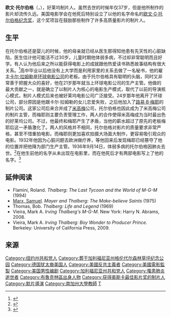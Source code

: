 {{Infobox entertainer
| type = 導演
| image=Thalberg-portrait-LATimes.jpg
| birth_name =Irving Grant Thalberg
| birth_date =1899年5月30日
| birth_place = {{USA}}[[纽约|纽约]][[布鲁克林|布鲁克林]]
| 民族 = 犹太人
| death_date = {{Death date and age|1936|9|14|1899|5|30}}
| death_place = {{USA}}[[加利福尼亚州|加利福尼亚州]][[圣莫尼卡|圣莫尼卡]]
| nationality = {{USA}}
| years_active = 1921–1936
| spouse={{marriage|[[瑙瑪·希拉|瑙瑪·希拉]]|1927|1936}}
| academyawards = '''[[奧斯卡最佳影片獎|最佳影片]]'''<br>1929年 《[[紅伶秘史|紅伶秘史]]》<br>1932年 《[[大飯店|大飯店]]》<br>1935年 《[[叛艦喋血記_(1935年電影)|叛艦喋血記]]》
| children=Irving Thalberg, Jr.<br>Katherine Thalberg
}}
'''欧文·托尔伯格'''（{{lang-en|Irving Thalberg}}，{{bd|1899年|5月30日|1936年|9月14日|catIdx=T}}），好莱坞制片人。虽然去世的时候年仅37岁，但是他所制作的影片却流传久远。美国电影学会在他死后特别设立了以他的名字命名的[[欧文·G·托尔伯格纪念奖|欧文·G·托尔伯格纪念奖]]，这个奖项旨在鼓励那些制作了许多高质量影片的制片人。

==生平==
在托尔伯格还是婴儿的时候，他的母亲就已经从医生那得知他患有先天性的心脏缺陷，医生估计他可能活不过30岁。儿童时期他体弱多病，不过却非常聪明而且好学。有人认为他后来之所以能获得电影上的成就跟他热爱读书熟悉故事结构有很大关系。<ref>{{Cite web |url=http://www.findagrave.com/cgi-bin/fg.cgi?page=gr&GRid=1025 |title=Irving Grant Thalberg |accessdate=2013-08-19 |archive-date=2013-11-01 |archive-url=https://web.archive.org/web/20131101042101/http://www.findagrave.com/cgi-bin/fg.cgi?page=gr&GRid=1025 |dead-url=no }}</ref>高中毕业以后他没有上大学而是利用家里的关系去做了一名秘书，他的雇主[[卡尔·拉姆勒|卡尔·拉姆勒]]是[[环球电影公司|环球电影公司]]的老板。由于托尔伯格具有聪明的头脑，同时又非常善于把握大众的喜好，他在21岁那年就当上环球电影公司的生产主管。他做的最大贡献之一，就是确立了以制片人为核心的电影生产模式，取代了以前的导演核心模式，制片人模式后来也被好莱坞电影公司广泛接受。24岁那年他离开了环球公司，部分原因是他跟卡尔·拉姆勒的女儿恋爱失败，之后他加入了[[路易·B·梅耶|路易·B·梅耶]]的制片公司。这家公司后来合并成了[[米高梅|米高梅]]公司，托尔伯格也因此成为了米高梅公司的制片主管，而梅耶则主要负责管理工作，两人的合作使得米高梅成为当时最出色的好莱坞公司。不过，他最终和梅耶产生了矛盾，当他的薪水超过了原先的老板梅耶后这一矛盾激化了。两人的风格并不相同，托尔伯格对影片的质量要求非常严格，甚至不惜重拍电影。而梅耶则更加喜欢拍摄大场面大制作，更容易吸引观众的电影。1932年他因为心脏问题去欧洲做疗养，等他回来后发现梅耶已经篡夺了他的位置并把他降为部门生产主管。1936年9月14日，体弱多病的托尔伯格因肺炎去世。<ref>{{Cite web |url=http://www.hollywoodsgoldenage.com/moguls/irving_thalberg.html |title=Irving Thalberg (1899-1936) |accessdate=2013-08-19 |archive-date=2012-12-23 |archive-url=https://web.archive.org/web/20121223072144/http://www.hollywoodsgoldenage.com/moguls/irving_thalberg.html |dead-url=no }}</ref>在他生前他的名字从未出现在电影里，而在他死后才有两部电影写上了他的名字。<ref>{{Cite web |url=http://www.jewage.org/wiki/ru/Article:Irving_Thalberg_-_Biography |title=Irving Thalberg - Biography |accessdate=2013-08-20 |archive-date=2016-03-04 |archive-url=https://web.archive.org/web/20160304133225/http://www.jewage.org/wiki/ru/Article:Irving_Thalberg_-_Biography |dead-url=no }}</ref>
==延伸阅读==
* Flamini, Roland. ''Thalberg: The Last Tycoon and the World of M-G-M'' (1994)
* [[Samuel_Marx|Marx, Samuel]]. ''Mayer and Thalberg: The Make-believe Saints'' (1975)
* Thomas, Bob. ''Thalberg: Life and Legend'' (1969)
* Vieira, Mark A. ''Irving Thalberg's M-G-M''. New York: Harry N. Abrams, 2008.
* Vieira, Mark A. ''Irving Thalberg: Boy Wonder to Producer Prince''. Berkeley: University of California Press, 2009.

==来源==
{{Reflist}}

{{Authority control}}
{{DEFAULTSORT: Thalberg, Irving}}
[[Category:纽约州共和党人|Category:纽约州共和党人]]
[[Category:葬于加利福尼亚州格伦代尔森林草坪纪念公园|Category:葬于加利福尼亚州格伦代尔森林草坪纪念公园]]
[[Category:德国犹太裔美国人|Category:德国犹太裔美国人]]
[[Category:美國反共主義者|Category:美國反共主義者]]
[[Category:美國電影監製|Category:美國電影監製]]
[[Category:美国男性编剧|Category:美国男性编剧]]
[[Category:加利福尼亚州共和党人|Category:加利福尼亚州共和党人]]
[[Category:罹患肺炎逝世者|Category:罹患肺炎逝世者]]
[[Category:布魯克林區出身人物|Category:布魯克林區出身人物]]
[[Category:获得奥斯卡最佳影片奖的制片人|Category:获得奥斯卡最佳影片奖的制片人]]
[[Category:默片導演|Category:默片導演]]
[[Category:南加州大學教師|Category:南加州大學教師]]
[[Category:好萊塢歷史和文化|T]]